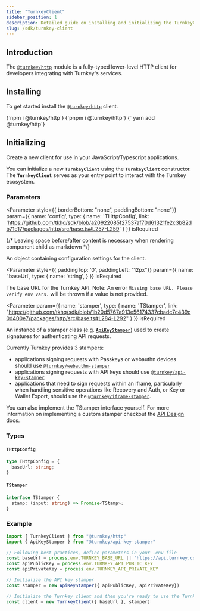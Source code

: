 ```yaml
---
title: "TurnkeyClient"
sidebar_position: 1
description: Detailed guide on installing and initializing the TurnkeyClient
slug: /sdk/turnkey-client
---
```



## Introduction

The [`@turnkey/http`](https://www.npmjs.com/package/@turnkey/http) module is a fully-typed lower-level HTTP client for developers integrating with Turnkey's services.

## Installing

To get started install the [`@turnkey/http`](https://www.npmjs.com/package/@turnkey/http) client.

<Tabs>
  <TabItem value="npm" label="npm" default>
      <CodeBlock
        language="bash">
        {`npm i @turnkey/http`}
      </CodeBlock>
  </TabItem>
  <TabItem value="pnpm" label="pnpm">
      <CodeBlock
        language="bash">
        {`pnpm i @turnkey/http`}
      </CodeBlock>
  </TabItem>
  <TabItem value="yarn" label="yarn">
    <CodeBlock
        language="bash">
        {` yarn add @turnkey/http`}
      </CodeBlock>
  </TabItem>
</Tabs>

## Initializing

Create a new client for use in your JavaScript/Typescript applications.

You can initialize a new **`TurnkeyClient`** using the **`TurnkeyClient`** constructor. The **`TurnkeyClient`** serves as your entry point to interact with the Turnkey ecosystem. 

### Parameters

<Parameter
  style={{ borderBottom: "none", paddingBottom: "none"}}
  param={{
    name: 'config',
    type: {
      name: 'THttpConfig',
      link: 'https://github.com/tkhq/sdk/blob/a20922085f27537af70d61321fe2c3b82db71e17/packages/http/src/base.ts#L257-L259'
    }
  }}
  isRequired
>
{/* Leaving space before/after content is necessary when rendering component child as markdown */}

An object containing configuration settings for the client.

</Parameter>


<Parameter
  style={{ paddingTop: '0', paddingLeft: "12px"}}
  param={{
    name: '.baseUrl',
    type: {
      name: 'string',
    }
  }}
  isRequired
>

  The base URL for the Turnkey API. Note: An error `Missing base URL. Please verify env vars.` will be thrown if a value is not provided.

</Parameter>

<Parameter
  param={{
    name: 'stamper',
    type: {
      name: 'TStamper',
      link: "https://github.com/tkhq/sdk/blob/1b20d5767a913e56174337cbadc7c439c0d400e7/packages/http/src/base.ts#L284-L292"
    }
  }}
  isRequired
>

An instance of a stamper class (e.g. [**`ApiKeyStamper`**](./api-key-stamper.mdx)) used to create signatures for authenticating API requests.

Currently Turnkey provides 3 stampers:
  - applications signing requests with Passkeys or webauthn devices should use [`@turnkey/webauthn-stamper`](./webauthn-stamper.mdx)
  - applications signing requests with API keys should use [`@turnkey/api-key-stamper`](./api-key-stamper.mdx)
  - applications that need to sign requests within an iframe, particularly when handling sensitive operations like Recovery and Auth, or Key or Wallet Export, should use the [`@turnkey/iframe-stamper`](./iframe-stamper.mdx). 

You can also implement the TStamper interface yourself. For more information on implementing a custom stamper checkout the [API Design](./../api-design/intro.md) docs.

</Parameter>

### Types

#### `THttpConfig`
```ts
type THttpConfig = {
  baseUrl: string;
}
```

#### `TStamper`
```ts
interface TStamper {
  stamp: (input: string) => Promise<TStamp>;
}
```

### Example


```ts
import { TurnkeyClient } from "@turnkey/http"
import { ApiKeyStamper } from "@turnkey/api-key-stamper"

// Following best practices, define parameters in your .env file
const baseUrl = process.env.TURNKEY_BASE_URL || "https://api.turnkey.com"
const apiPublicKey = process.env.TURNKEY_API_PUBLIC_KEY
const apiPrivateKey = process.env.TURNKEY_API_PRIVATE_KEY

// Initialize the API key stamper
const stamper = new ApiKeyStamper({ apiPublicKey, apiPrivateKey})

// Initialize the Turnkey client and then you're ready to use the Turnkey client! 🎉
const client = new TurnkeyClient({ baseUrl }, stamper)
```